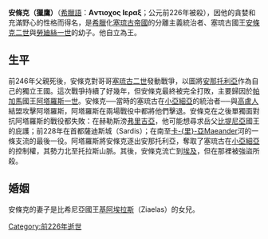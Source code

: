 '''安條克（獵鷹）'''（[[希臘語|希臘語]]：'''Aντιoχoς Ιεραξ'''；公元前226年被殺），因他的貪婪和充滿野心的性格而得名，是[[希臘|希臘]]化[[塞琉古帝國|塞琉古帝國]]的分離主義統治者、塞琉古國王[[安條克二世|安條克二世]]與[[勞廸絲一世|勞廸絲一世]]的幼子。他自立為王。

==生平==
前246年父親死後，安條克對哥哥[[塞琉古二世|塞琉古二世]]發動戰爭，以圖將[[安那托利亞|安那托利亞]]作為自己的獨立王國。這次戰爭持續了好幾年，但安條克最終被完全打敗，主要歸因於[[帕加馬|帕加馬]]國王[[阿塔羅斯一世|阿塔羅斯一世]]。安條克──當時的塞琉古在[[小亞細亞|小亞細亞]]的統治者──與[[高盧人|高盧人]]結盟攻擊阿塔羅斯，阿塔羅斯在兩場戰役中都將他們擊退。安條克在之後單獨面對抗阿塔羅斯的戰役都失敗：在赫勒斯滂[[弗里吉亞|弗里吉亞]]，他可能想尋求岳父[[比提尼亞|比提尼亞]]國王的庇護；前228年在首都薩迪斯城（Sardis）；在南至[[卡里亚|卡-{里}-亞]]Maeander河的一條支流的最後一役。阿塔羅斯將安條克逐出安那托利亞，奪取了塞琉古在[[小亞細亞|小亞細亞]]的控制權，其勢力北至托拉斯山脈。其後，安條克流亡到[[埃及|埃及]]，但在那裡被強盜所殺。

==婚姻==
安條克的妻子是比希尼亞國王[[基阿埃拉斯|基阿埃拉斯]]（Ziaelas）的女兒。

{{希臘人物小作品}}
[[Category:前226年逝世|Category:前226年逝世]]